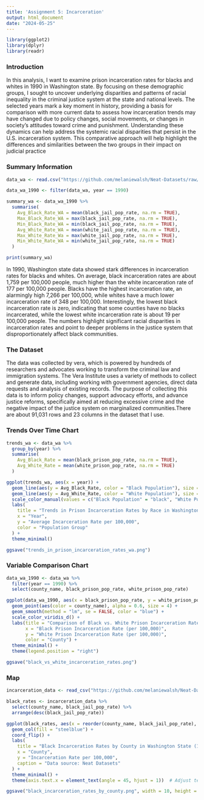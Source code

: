 ```yaml
---
title: 'Assignment 5: Incarceration'
output: html_document
date: "2024-05-25"
---
```

```r
library(ggplot2)
library(dplyr)
library(readr)
```

### Introduction
In this analysis, I want to examine prison incarceration rates for blacks and whites in 1990 in Washington state. By focusing on these demographic groups, I sought to uncover underlying disparities and patterns of racial inequality in the criminal justice system at the state and national levels. The selected years mark a key moment in history, providing a basis for comparison with more current data to assess how incarceration trends may have changed due to policy changes, social movements, or changes in society's attitudes toward crime and punishment. Understanding these dynamics can help address the systemic racial disparities that persist in the U.S. incarceration system. This comparative approach will help highlight the differences and similarities between the two groups in their impact on judicial practice

### Summary Information
```r
data_wa <- read.csv("https://github.com/melaniewalsh/Neat-Datasets/raw/main/us-prison-jail-rates-1990-WA.csv")

data_wa_1990 <- filter(data_wa, year == 1990)

summary_wa <- data_wa_1990 %>%
  summarise(
    Avg_Black_Rate_WA = mean(black_jail_pop_rate, na.rm = TRUE),
    Max_Black_Rate_WA = max(black_jail_pop_rate, na.rm = TRUE),
    Min_Black_Rate_WA = min(black_jail_pop_rate, na.rm = TRUE),
    Avg_White_Rate_WA = mean(white_jail_pop_rate, na.rm = TRUE),
    Max_White_Rate_Wa = max(white_jail_pop_rate, na.rm = TRUE),
    Min_White_Rate_WA = min(white_jail_pop_rate, na.rm = TRUE)
  )

print(summary_wa)

```
In 1990, Washington state data showed stark differences in incarceration rates for blacks and whites. On average, black incarceration rates are about 1,759 per 100,000 people, much higher than the white incarceration rate of 177 per 100,000 people. Blacks have the highest incarceration rate, an alarmingly high 7,266 per 100,000, while whites have a much lower incarceration rate of 348 per 100,000. Interestingly, the lowest black incarceration rate is zero, indicating that some counties have no blacks incarcerated, while the lowest white incarceration rate is about 19 per 100,000 people. The numbers highlight significant racial disparities in incarceration rates and point to deeper problems in the justice system that disproportionately affect black communities.


### The Dataset
The data was collected by vera, which is powered by hundreds of researchers and advocates working to transform the criminal law and immigration systems. The Vera Institute uses a variety of methods to collect and generate data, including working with government agencies, direct data requests and analysis of existing records. The purpose of collecting this data is to inform policy changes, support advocacy efforts, and advance justice reforms, specifically aimed at reducing excessive crime and the negative impact of the justice system on marginalized communities.There are about 91,031 rows and 23 columns in the dataset that I use. 

### Trends Over Time Chart
```r
trends_wa <- data_wa %>%
  group_by(year) %>%
  summarise(
    Avg_Black_Rate = mean(black_prison_pop_rate, na.rm = TRUE),
    Avg_White_Rate = mean(white_prison_pop_rate, na.rm = TRUE)
  )

ggplot(trends_wa, aes(x = year)) +
  geom_line(aes(y = Avg_Black_Rate, color = "Black Population"), size = 1.2) +
  geom_line(aes(y = Avg_White_Rate, color = "White Population"), size = 1.2) +
  scale_color_manual(values = c("Black Population" = "black", "White Population" = "blue")) +
  labs(
    title = "Trends in Prison Incarceration Rates by Race in Washington State",
    x = "Year",
    y = "Average Incarceration Rate per 100,000",
    color = "Population Group"
  ) +
  theme_minimal()

ggsave("trends_in_prison_incarceration_rates_wa.png")

```

### Variable Comparison Chart
```r
data_wa_1990 <- data_wa %>%
  filter(year == 1990) %>%
  select(county_name, black_prison_pop_rate, white_prison_pop_rate)

ggplot(data_wa_1990, aes(x = black_prison_pop_rate, y = white_prison_pop_rate)) +
  geom_point(aes(color = county_name), alpha = 0.6, size = 4) +
  geom_smooth(method = "lm", se = FALSE, color = "blue") + 
  scale_color_viridis_d() + 
  labs(title = "Comparison of Black vs. White Prison Incarceration Rates in Washington State (1990)",
       x = "Black Prison Incarceration Rate (per 100,000)",
       y = "White Prison Incarceration Rate (per 100,000)",
       color = "County") +
  theme_minimal() +
  theme(legend.position = "right")

ggsave("black_vs_white_incarceration_rates.png")

```


### Map
```r
incarceration_data <- read_csv("https://github.com/melaniewalsh/Neat-Datasets/raw/main/us-prison-jail-rates-1990-WA.csv")

black_rates <- incarceration_data %>%
  select(county_name, black_jail_pop_rate) %>%
  arrange(desc(black_jail_pop_rate))  

ggplot(black_rates, aes(x = reorder(county_name, black_jail_pop_rate), y = black_jail_pop_rate)) +
  geom_col(fill = "steelblue") +
  coord_flip() +  
  labs(
    title = "Black Incarceration Rates by County in Washington State (1990)",
    x = "County",
    y = "Incarceration Rate per 100,000",
    caption = "Data source: Neat Datasets"
  ) +
  theme_minimal() +
  theme(axis.text.x = element_text(angle = 45, hjust = 1))  # Adjust text angle for better legibility

ggsave("black_incarceration_rates_by_county.png", width = 10, height = 8)

```

